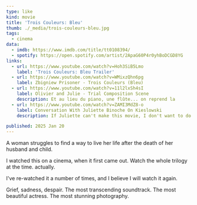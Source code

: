 ```yaml
---
type: like
kind: movie
title: 'Trois Couleurs: Bleu'
thumb: ./_media/trois-couleurs-bleu.jpg
tags:
  - cinema
data:
  - imdb: https://www.imdb.com/title/tt0108394/
  - spotify: https://open.spotify.com/artist/2ApaG60P4r0yhBoDCGD8YG
links:
  - url: https://www.youtube.com/watch?v=Hoh3SiB5Lmo
    label: 'Trois Couleurs: Bleu Trailer'
  - url: https://www.youtube.com/watch?v=WMixzQhn6pg
    label: Zbigniew Prisoner - Trois Couleurs (Bleu)
  - url: https://www.youtube.com/watch?v=11l2lxSh4sI
    label: Olivier and Julie - Trial Composition Scene
    description: Et au lieu du piano, une flûte... on reprend la
  - url: https://www.youtube.com/watch?v=ZAMI3MdZ8-o
    label: Conversation With Juliette Binoche On Kieslowski
    description: If Juliette can't make this movie, I don't want to do it.

published: 2025 Jan 20
---
```


<Abstract source="https://www.imdb.com/title/tt0108394/">

A woman struggles to find a way to live her life after the death of her husband and child.

</Abstract>

I watched this on a cinema, when it first came out. Watch the whole trilogy at the time. actually.

I've re-watched it a number of times, and I believe I will watch it again.

Grief, sadness, despair. The most transcending soundtrack. The most beautiful actress. The most stunning photography.
